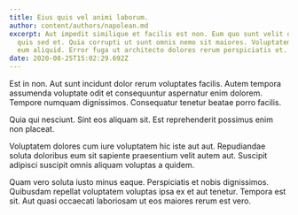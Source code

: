 ```yaml
---
title: Eius quis vel animi laborum.
author: content/authors/napolean.md
excerpt: Aut impedit similique et facilis est non. Eum quo sunt velit qui qui
  quis sed et. Quia corrupti ut sunt omnis nemo sit maiores. Voluptatem corrupti
  eum aliquid. Error fuga ut architecto dolores rerum perspiciatis et.
date: 2020-08-25T15:02:29.692Z
---
```

Est in non. Aut sunt incidunt dolor rerum voluptates facilis. Autem tempora assumenda voluptate odit et consequuntur aspernatur enim dolorem. Tempore numquam dignissimos. Consequatur tenetur beatae porro facilis.
 Quia qui nesciunt. Sint eos aliquam sit. Est reprehenderit possimus enim non placeat.
 Voluptatem dolores cum iure voluptatem hic iste aut aut. Repudiandae soluta doloribus eum sit sapiente praesentium velit autem aut. Suscipit adipisci suscipit omnis aliquam voluptas a quidem.
 Quam vero soluta iusto minus eaque. Perspiciatis et nobis dignissimos. Quibusdam repellat voluptatem voluptas ipsa ex et aut tenetur. Tempora est sit. Aut quasi occaecati laboriosam ut eos maiores rerum est vero.